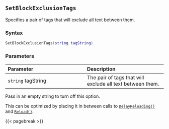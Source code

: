 ## `SetBlockExclusionTags` {#batch-setblockexclusiontags}

Specifies a pair of tags that will exclude all text between them.

### Syntax {-}

``` .lua
SetBlockExclusionTags(string tagString)
```

### Parameters {-}

**Parameter** | **Description**
| :-- | :-- |
| `string` tagString | The pair of tags that will exclude all text between them. |

::: {.notesection data-latex=""}
Pass in an empty string to turn off this option.
:::

::: {.tipsection data-latex=""}
This can be optimized by placing it in between calls to [`DelayReloading()`](#batch-delayreloading) and [`Reload()`](#batch-reload).
:::

{{< pagebreak >}}
